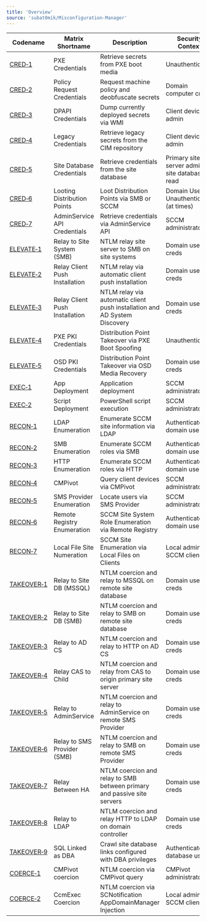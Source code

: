 ```yaml
---
title: 'Overview'
source: 'subat0mik/Misconfiguration-Manager'
---
```


| Codename                                                             | Matrix Shortname               | Description                                                               | Security Context                              | Network Access   |
| -------------------------------------------------------------------- | ------------------------------ | ------------------------------------------------------------------------- | --------------------------------------------- | ---------------- |
| [CRED&#x2011;1](./CRED/CRED-1/cred-1_description)                 | PXE Credentials                | Retrieve secrets from PXE boot media                                      | Unauthenticated                               | Internal network |
| [CRED&#x2011;2](./CRED/CRED-2/cred-2_description)                 | Policy Request Credentials     | Request machine policy and deobfuscate secrets                            | Domain computer creds                         | Internal network |
| [CRED&#x2011;3](./CRED/CRED-3/cred-3_description)                 | DPAPI Credentials              | Dump currently deployed secrets via WMI                                   | Client device admin                           | Any              |
| [CRED&#x2011;4](./CRED/CRED-4/cred-4_description)                 | Legacy Credentials             | Retrieve legacy secrets from the CIM repository                           | Client device admin                           | Any              |
| [CRED&#x2011;5](./CRED/CRED-5/cred-5_description)                 | Site Database Credentials      | Retrieve credentials from the site database                               | Primary site server admin, site database read | Internal network |
| [CRED&#x2011;6](./CRED/CRED-6/cred-6_description)                 | Looting Distribution Points    | Loot Distribution Points via SMB or SCCM                                  | Domain User or Unauthenticated (at times)     | Any              |
| [CRED&#x2011;7](./CRED/CRED-7/cred-7_description)                 | AdminService API Credentials   | Retrieve credentials via AdminService API                                 | SCCM administrator                            | Internal network | 
| [ELEVATE&#x2011;1](./ELEVATE/ELEVATE-1/ELEVATE-1_description)     | Relay to Site System (SMB)     | NTLM relay site server to SMB on site systems                             | Domain user creds                             | Internal network |
| [ELEVATE&#x2011;2](./ELEVATE/ELEVATE-2/ELEVATE-2_description)     | Relay Client Push Installation | NTLM relay via automatic client push installation                         | Domain user creds                             | Internal network |
| [ELEVATE&#x2011;3](./ELEVATE/ELEVATE-3/ELEVATE-3_description)     | Relay Client Push Installation | NTLM relay via automatic client push installation and AD System Discovery | Domain user creds                             | Internal network |
| [ELEVATE&#x2011;4](./ELEVATE/ELEVATE-4/ELEVATE-4_description)     | PXE PKI Credentials            | Distribution Point Takeover via PXE Boot Spoofing                         | Unauthenticated                               | Internal network |
| [ELEVATE&#x2011;5](./ELEVATE/ELEVATE-5/ELEVATE-5_description)     | OSD PKI Credentials            | Distribution Point Takeover via OSD Media Recovery                        | Domain user creds                             | Internal network |
| [EXEC&#x2011;1](./EXEC/EXEC-1/exec-1_description)                 | App Deployment                 | Application deployment                                                    | SCCM administrator                            | Internal network |
| [EXEC&#x2011;2](./EXEC/EXEC-2/exec-2_description)                 | Script Deployment              | PowerShell script execution                                               | SCCM administrator                            | Internal network |
| [RECON&#x2011;1](./RECON/RECON-1/recon-1_description)             | LDAP Enumeration               | Enumerate SCCM site information via LDAP                                  | Authenticated domain user                     | Internal network |
| [RECON&#x2011;2](./RECON/RECON-2/recon-2_description)             | SMB Enumeration                | Enumerate SCCM roles via SMB                                              | Authenticated domain user                     | Internal network |
| [RECON&#x2011;3](./RECON/RECON-3/recon-3_description)             | HTTP Enumeration               | Enumerate SCCM roles via HTTP                                             | Authenticated domain user                     | Internal network |
| [RECON&#x2011;4](./RECON/RECON-4/recon-4_description)             | CMPivot                        | Query client devices via CMPivot                                          | SCCM administrator                            | Internal network |
| [RECON&#x2011;5](./RECON/RECON-5/recon-5_description)             | SMS Provider Enumeration       | Locate users via SMS Provider                                             | SCCM administrator                            | Internal network |
| [RECON&#x2011;6](./RECON/RECON-6/recon-6_description)             | Remote Registry Enumeration    | SCCM Site System Role Enumeration via Remote Registry                     | Authenticated domain user                     | Internal network |
| [RECON&#x2011;7](./RECON/RECON-7/recon-7_description)             | Local File Site Numeration     | SCCM Site Enumeration via Local Files on Clients                          | Local admin on SCCM client                    | Internal network |
| [TAKEOVER&#x2011;1](./TAKEOVER/TAKEOVER-1/takeover-1_description) | Relay to Site DB (MSSQL)       | NTLM coercion and relay to MSSQL on remote site database                  | Domain user creds                             | Internal network |
| [TAKEOVER&#x2011;2](./TAKEOVER/TAKEOVER-2/takeover-2_description) | Relay to Site DB (SMB)         | NTLM coercion and relay to SMB on remote site database                    | Domain user creds                             | Internal network |
| [TAKEOVER&#x2011;3](./TAKEOVER/TAKEOVER-3/takeover-3_description) | Relay to AD CS                 | NTLM coercion and relay to HTTP on AD CS                                  | Domain user creds                             | Internal network |
| [TAKEOVER&#x2011;4](./TAKEOVER/TAKEOVER-4/takeover-4_description) | Relay CAS to Child             | NTLM coercion and relay from CAS to origin primary site server            | Domain user creds                             | Internal network |
| [TAKEOVER&#x2011;5](./TAKEOVER/TAKEOVER-5/takeover-5_description) | Relay to AdminService          | NTLM coercion and relay to AdminService on remote SMS Provider            | Domain user creds                             | Internal network |
| [TAKEOVER&#x2011;6](./TAKEOVER/TAKEOVER-6/takeover-6_description) | Relay to SMS Provider (SMB)    | NTLM coercion and relay to SMB on remote SMS Provider                     | Domain user creds                             | Internal network |
| [TAKEOVER&#x2011;7](./TAKEOVER/TAKEOVER-7/takeover-7_description) | Relay Between HA               | NTLM coercion and relay to SMB between primary and passive site servers   | Domain user creds                             | Internal network |
| [TAKEOVER&#x2011;8](./TAKEOVER/TAKEOVER-8/takeover-8_description) | Relay to LDAP                  | NTLM coercion and relay HTTP to LDAP on domain controller                 | Domain user creds                             | Internal network |
| [TAKEOVER&#x2011;9](./TAKEOVER/TAKEOVER-9/takeover-9_description) | SQL Linked as DBA              | Crawl site database links configured with DBA privileges                  | Authenticated database user                   | Internal network |
| [COERCE&#x2011;1](./COERCE/COERCE-1/coerce-1_description)         | CMPivot coercion               | NTLM coercion via CMPivot query                                           | CMPivot administrator                         | Internal network |
| [COERCE&#x2011;2](./COERCE/COERCE-2/coerce-2_description)         | CcmExec Coercion               | NTLM coercion via SCNotification AppDomainManager Injection               | Local admin on SCCM client                    | Internal network |

